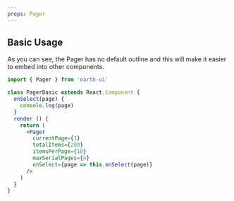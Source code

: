 ```yaml
---
props: Pager
---
```


## Basic Usage

As you can see, the Pager has no default outline and this will make it easier to embed into other components.

```jsx tabs
import { Pager } from 'earth-ui'

class PagerBasic extends React.Component {
  onSelect(page) {
    console.log(page)
  }
  render () {
    return (
      <Pager
        currentPage={1}
        totalItems={200}
        itemsPerPage={10}
        maxSerialPages={4}
        onSelect={page => this.onSelect(page)}
      />
    )
  }
}
```
